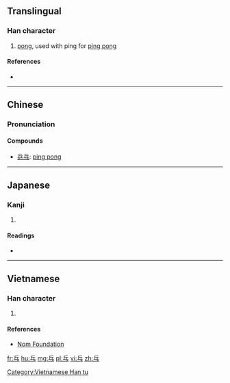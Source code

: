 ==Translingual==

===Han character===
{{Han char|rn=4|rad=丿|as=05|sn=6|four=72031|canj=OMI|ids=⿱丘丶}}

# [[pong]], used with ping for [[ping pong]]

====References====
* {{Han ref|kx=0083.011|dkj=00146|hdz=10038.040|uh=4E53|ud=20051|bh=A5E3|bd=42467}}

----

==Chinese==
{{zh-hanzi-box|[[乓]]}}

===Pronunciation===
{{zh-pron
|m=pāng
|c=bam1,pong1
|ma=
|cat=
}}

====Compounds====
*[[乒乓]]: [[ping pong]]

----

==Japanese==

===Kanji===
{{ja-kanji|grade=uc|rs=丿05}}

# {{defn|lang=ja|sort=丿05}}

====Readings====
* {{ja-readings|on=[[はう]] (hau)|kun=}}

----

==Vietnamese==

===Han character===
{{vi-readings|rs=丿05| hanviet = bang}}

# {{defn|lang=vi|sort=丿05}}

====References====
*[http://nomfoundation.org/common/nom_details.php?codepoint=4e53 Nom Foundation]

[[Category:Vietnamese Han tu]]

[[fr:乓]]
[[hu:乓]]
[[mg:乓]]
[[pl:乓]]
[[vi:乓]]
[[zh:乓]]